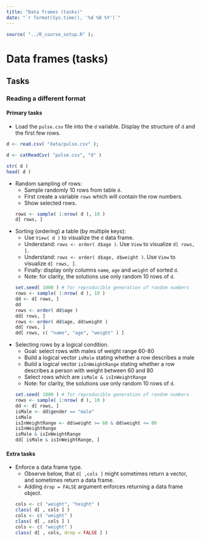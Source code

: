 ```yaml
---
title: "Data frames (tasks)"
date: "`r format(Sys.time(), '%d %B %Y')`"
---
```


```r
source( "../R_course_setup.R" );
```

# Data frames (tasks)

## Tasks

### Reading a different format

#### Primary tasks

- Load the `pulse.csv` file into the `d` variable. Display the structure of `d` and the first few rows.
```r
d <- read.csv( "data/pulse.csv" );
```
```r
d <- catReadCsv( "pulse.csv", "d" )
```
```r
str( d )
head( d )
```

- Random sampling of rows:
    - Sample randomly 10 rows from table `d`. 
    - First create a variable `rows` which will contain the row numbers.
    - Show selected rows.
```r
rows <- sample( 1:nrow( d ), 10 )
d[ rows, ]
```

- Sorting (ordering) a table (by multiple keys):
    - Use `View( d )` to visualize the `d` data frame.
    - Understand: `rows <- order( d$age )`. Use `View` to visualize `d[ rows, ]`.
    - Understand: `rows <- order( d$age, d$weight )`. Use `View` to visualize `d[ rows, ]`.
    - Finally: display only columns `name`, `age` and `weight` of sorted `d`.
    - Note: for clarity, the solutions use only random 10 rows of `d`.
```r
set.seed( 1000 ) # for reproducible generation of random numbers
rows <- sample( 1:nrow( d ), 10 )
dd <- d[ rows, ]
dd
rows <- order( dd$age )
dd[ rows, ]
rows <- order( dd$age, dd$weight )
dd[ rows, ]
dd[ rows, c( "name", "age", "weight" ) ]
```

- Selecting rows by a logical condition.
    - Goal: select rows with males of weight range 60-80
    - Build a logical vector `isMale` stating whether a row describes a male
    - Build a logical vector `isInWeightRange` stating whether a row describes a person with weight between 60 and 80
    - Select rows which are `isMale & isInWeightRange`
    - Note: for clarity, the solutions use only random 10 rows of `d`.
```r
set.seed( 1000 ) # for reproducible generation of random numbers
rows <- sample( 1:nrow( d ), 10 )
dd <- d[ rows, ]
isMale <- dd$gender == "male"
isMale
isInWeightRange <- dd$weight >= 60 & dd$weight <= 80
isInWeightRange
isMale & isInWeightRange
dd[ isMale & isInWeightRange, ]
```

#### Extra tasks

- Enforce a data frame type.
    - Observe below, that `d[ ,cols ]` might sometimes return a vector, and sometimes return a data frame.
    - Adding `drop = FALSE` argument enforces returning a data frame object.
```r
cols <- c( "weight", "height" )
class( d[ , cols ] )
cols <- c( "weight" )
class( d[ , cols ] )
cols <- c( "weight" )
class( d[ , cols, drop = FALSE ] )
```

